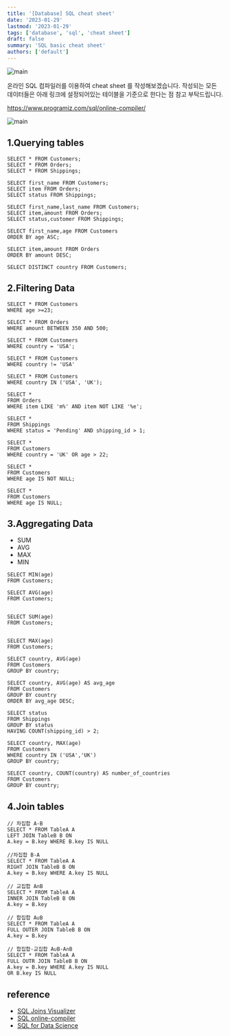 ```yaml
---
title: '[Database] SQL cheat sheet'
date: '2023-01-29'
lastmod: '2023-01-29'
tags: ['database', 'sql', 'cheat sheet']
draft: false
summary: 'SQL basic cheat sheet'
authors: ['default']
---
```


![main](/static/database/cover.jpg)

온라인 SQL 컴파일러를 이용하여 cheat sheet 를 작성해보겠습니다. 작성되는 모든 데이터들은 아래 링크에 설정되어있는 테이블을 기준으로 한다는 점 참고 부탁드립니다.

https://www.programiz.com/sql/online-compiler/

![main](/static/sql/table.png)

## 1.Querying tables

```tsx
SELECT * FROM Customers;
SELECT * FROM Orders;
SELECT * FROM Shippings;
```

```tsx
SELECT first_name FROM Customers;
SELECT item FROM Orders;
SELECT status FROM Shippings;
```

```tsx
SELECT first_name,last_name FROM Customers;
SELECT item,amount FROM Orders;
SELECT status,customer FROM Shippings;
```

```tsx
SELECT first_name,age FROM Customers
ORDER BY age ASC;

SELECT item,amount FROM Orders
ORDER BY amount DESC;
```

```tsx
SELECT DISTINCT country FROM Customers;
```

## 2.Filtering Data

```tsx
SELECT * FROM Customers
WHERE age >=23;
```

```tsx
SELECT * FROM Orders
WHERE amount BETWEEN 350 AND 500;
```

```tsx
SELECT * FROM Customers
WHERE country = 'USA';

SELECT * FROM Customers
WHERE country != 'USA'

SELECT * FROM Customers
WHERE country IN ('USA', 'UK');
```

```tsx
SELECT *
FROM Orders
WHERE item LIKE 'm%' AND item NOT LIKE '%e';
```

```tsx
SELECT *
FROM Shippings
WHERE status = 'Pending' AND shipping_id > 1;
```

```tsx
SELECT *
FROM Customers
WHERE country = 'UK' OR age > 22;
```

```tsx
SELECT *
FROM Customers
WHERE age IS NOT NULL;

SELECT *
FROM Customers
WHERE age IS NULL;
```

## 3.Aggregating Data

- SUM
- AVG
- MAX
- MIN

```tsx
SELECT MIN(age)
FROM Customers;

SELECT AVG(age)
FROM Customers;


SELECT SUM(age)
FROM Customers;


SELECT MAX(age)
FROM Customers;
```

```tsx
SELECT country, AVG(age)
FROM Customers
GROUP BY country;
```

```tsx
SELECT country, AVG(age) AS avg_age
FROM Customers
GROUP BY country
ORDER BY avg_age DESC;
```

```tsx
SELECT status
FROM Shippings
GROUP BY status
HAVING COUNT(shipping_id) > 2;
```

```tsx
SELECT country, MAX(age)
FROM Customers
WHERE country IN ('USA','UK')
GROUP BY country;
```

```tsx
SELECT country, COUNT(country) AS number_of_countries
FROM Customers
GROUP BY country;
```

## 4.Join tables

```tsx
// 차집합 A-B
SELECT * FROM TableA A
LEFT JOIN TableB B ON
A.key = B.key WHERE B.key IS NULL
```

```tsx
//차집합 B-A
SELECT * FROM TableA A
RIGHT JOIN TableB B ON
A.key = B.key WHERE A.key IS NULL
```

```tsx
// 교집합 A∩B
SELECT * FROM TableA A
INNER JOIN TableB B ON
A.key = B.key
```

```tsx
// 합집합 A∪B
SELECT * FROM TableA A
FULL OUTER JOIN TableB B ON
A.key = B.key
```

```tsx
// 합집합-교집합 A∪B-A∩B
SELECT * FROM TableA A
FULL OUTR JOIN TableB B ON
A.key = B.key WHERE A.key IS NULL
OR B.key IS NULL
```

## reference

- [SQL Joins Visualizer](https://sql-joins.leopard.in.ua/)
- [SQL online-compiler](https://www.programiz.com/sql/online-compiler/)
- [SQL for Data Science](https://s3.amazonaws.com/assets.datacamp.com/email/other/SQL+for+Data+Science.pdf)
